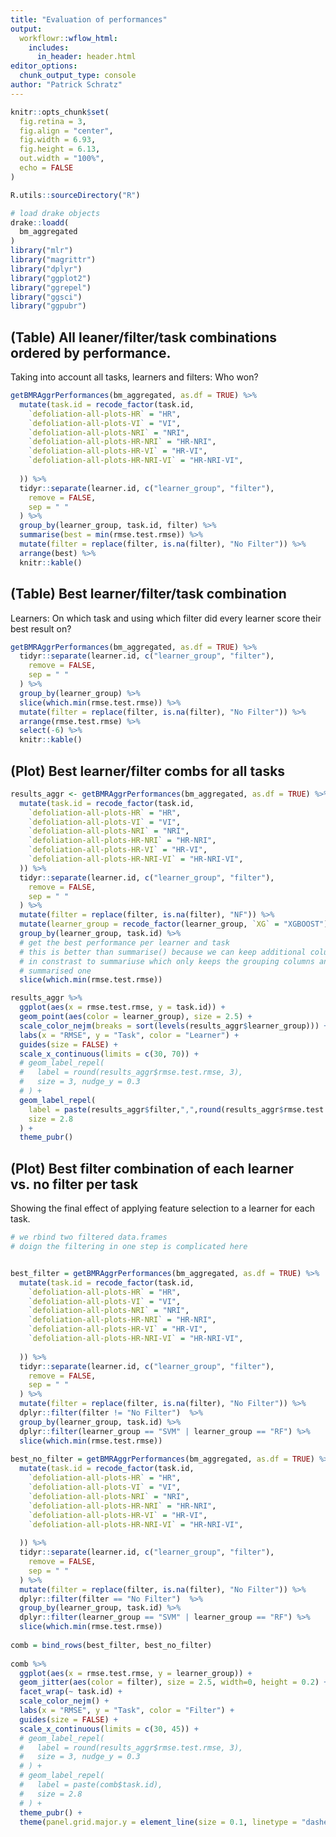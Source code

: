```yaml
---
title: "Evaluation of performances"
output: 
  workflowr::wflow_html:
    includes:
      in_header: header.html
editor_options:
  chunk_output_type: console
author: "Patrick Schratz"
---
```


```r
knitr::opts_chunk$set(
  fig.retina = 3,
  fig.align = "center",
  fig.width = 6.93,
  fig.height = 6.13,
  out.width = "100%",
  echo = FALSE
)

R.utils::sourceDirectory("R")

# load drake objects
drake::loadd(
  bm_aggregated
)
library("mlr")
library("magrittr")
library("dplyr")
library("ggplot2")
library("ggrepel")
library("ggsci")
library("ggpubr")
```

## (Table) All leaner/filter/task combinations ordered by performance.

Taking into account all tasks, learners and filters: Who won?

```r
getBMRAggrPerformances(bm_aggregated, as.df = TRUE) %>%
  mutate(task.id = recode_factor(task.id,
    `defoliation-all-plots-HR` = "HR",
    `defoliation-all-plots-VI` = "VI",
    `defoliation-all-plots-NRI` = "NRI",
    `defoliation-all-plots-HR-NRI` = "HR-NRI",
    `defoliation-all-plots-HR-VI` = "HR-VI",
    `defoliation-all-plots-HR-NRI-VI` = "HR-NRI-VI",
    
  )) %>%
  tidyr::separate(learner.id, c("learner_group", "filter"),
    remove = FALSE,
    sep = " "
  ) %>%
  group_by(learner_group, task.id, filter) %>%
  summarise(best = min(rmse.test.rmse)) %>%
  mutate(filter = replace(filter, is.na(filter), "No Filter")) %>%
  arrange(best) %>%
  knitr::kable()
```

## (Table) Best learner/filter/task combination

Learners: On which task and using which filter did every learner score their best result on?

```r
getBMRAggrPerformances(bm_aggregated, as.df = TRUE) %>%
  tidyr::separate(learner.id, c("learner_group", "filter"),
    remove = FALSE,
    sep = " "
  ) %>%
  group_by(learner_group) %>%
  slice(which.min(rmse.test.rmse)) %>%
  mutate(filter = replace(filter, is.na(filter), "No Filter")) %>%
  arrange(rmse.test.rmse) %>%
  select(-6) %>%
  knitr::kable()
```

## (Plot) Best learner/filter combs for all tasks

```r
results_aggr <- getBMRAggrPerformances(bm_aggregated, as.df = TRUE) %>%
  mutate(task.id = recode_factor(task.id,
    `defoliation-all-plots-HR` = "HR",
    `defoliation-all-plots-VI` = "VI",
    `defoliation-all-plots-NRI` = "NRI",
    `defoliation-all-plots-HR-NRI` = "HR-NRI",
    `defoliation-all-plots-HR-VI` = "HR-VI",
    `defoliation-all-plots-HR-NRI-VI` = "HR-NRI-VI",
  )) %>%
  tidyr::separate(learner.id, c("learner_group", "filter"),
    remove = FALSE,
    sep = " "
  ) %>%
  mutate(filter = replace(filter, is.na(filter), "NF")) %>%
  mutate(learner_group = recode_factor(learner_group, `XG` = "XGBOOST")) %>% 
  group_by(learner_group, task.id) %>%
  # get the best performance per learner and task
  # this is better than summarise() because we can keep additional columns
  # in constrast to summariuse which only keeps the grouping columns and the
  # summarised one
  slice(which.min(rmse.test.rmse))

results_aggr %>%
  ggplot(aes(x = rmse.test.rmse, y = task.id)) +
  geom_point(aes(color = learner_group), size = 2.5) +
  scale_color_nejm(breaks = sort(levels(results_aggr$learner_group))) +
  labs(x = "RMSE", y = "Task", color = "Learner") +
  guides(size = FALSE) +
  scale_x_continuous(limits = c(30, 70)) +
  # geom_label_repel(
  #   label = round(results_aggr$rmse.test.rmse, 3),
  #   size = 3, nudge_y = 0.3
  # ) +
  geom_label_repel(
    label = paste(results_aggr$filter,",",round(results_aggr$rmse.test.rmse, 3)),
    size = 2.8
  ) +
  theme_pubr()
```

## (Plot) Best filter combination of each learner vs. no filter per task

Showing the final effect of applying feature selection to a learner for each task.

```r
# we rbind two filtered data.frames
# doign the filtering in one step is complicated here


best_filter = getBMRAggrPerformances(bm_aggregated, as.df = TRUE) %>%
  mutate(task.id = recode_factor(task.id,
    `defoliation-all-plots-HR` = "HR",
    `defoliation-all-plots-VI` = "VI",
    `defoliation-all-plots-NRI` = "NRI",
    `defoliation-all-plots-HR-NRI` = "HR-NRI",
    `defoliation-all-plots-HR-VI` = "HR-VI",
    `defoliation-all-plots-HR-NRI-VI` = "HR-NRI-VI",
    
  )) %>%
  tidyr::separate(learner.id, c("learner_group", "filter"),
    remove = FALSE,
    sep = " "
  ) %>%
  mutate(filter = replace(filter, is.na(filter), "No Filter")) %>%
  dplyr::filter(filter != "No Filter")  %>%
  group_by(learner_group, task.id) %>% 
  dplyr::filter(learner_group == "SVM" | learner_group == "RF") %>%
  slice(which.min(rmse.test.rmse))
    
best_no_filter = getBMRAggrPerformances(bm_aggregated, as.df = TRUE) %>%
  mutate(task.id = recode_factor(task.id,
    `defoliation-all-plots-HR` = "HR",
    `defoliation-all-plots-VI` = "VI",
    `defoliation-all-plots-NRI` = "NRI",
    `defoliation-all-plots-HR-NRI` = "HR-NRI",
    `defoliation-all-plots-HR-VI` = "HR-VI",
    `defoliation-all-plots-HR-NRI-VI` = "HR-NRI-VI",
    
  )) %>%
  tidyr::separate(learner.id, c("learner_group", "filter"),
    remove = FALSE,
    sep = " "
  ) %>%
  mutate(filter = replace(filter, is.na(filter), "No Filter")) %>%
  dplyr::filter(filter == "No Filter")  %>%
  group_by(learner_group, task.id) %>% 
  dplyr::filter(learner_group == "SVM" | learner_group == "RF") %>%
  slice(which.min(rmse.test.rmse))
    
comb = bind_rows(best_filter, best_no_filter)
  
comb %>% 
  ggplot(aes(x = rmse.test.rmse, y = learner_group)) +
  geom_jitter(aes(color = filter), size = 2.5, width=0, height = 0.2) +
  facet_wrap(~ task.id) +
  scale_color_nejm() +
  labs(x = "RMSE", y = "Task", color = "Filter") +
  guides(size = FALSE) +
  scale_x_continuous(limits = c(30, 45)) +
  # geom_label_repel(
  #   label = round(results_aggr$rmse.test.rmse, 3),
  #   size = 3, nudge_y = 0.3
  # ) +
  # geom_label_repel(
  #   label = paste(comb$task.id),
  #   size = 2.8
  # ) +
  theme_pubr() +
  theme(panel.grid.major.y = element_line(size = 0.1, linetype = "dashed"))
```
